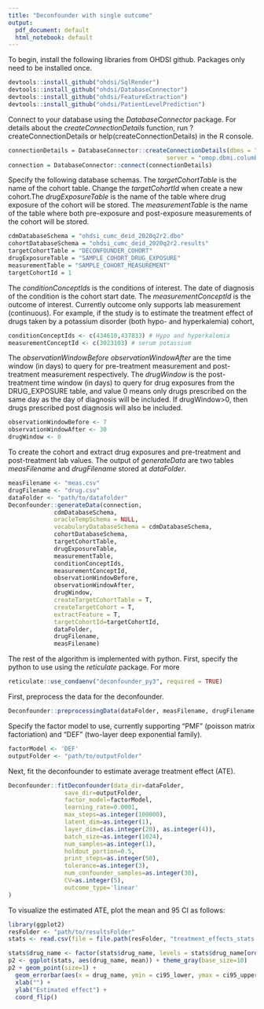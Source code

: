 ```yaml
---
title: "Deconfounder with single outcome"
output:
  pdf_document: default
  html_notebook: default
---
```

To begin, install the following libraries from OHDSI github. Packages only need to be installed once.
```r
devtools::install_github("ohdsi/SqlRender")
devtools::install_github("ohdsi/DatabaseConnector")
devtools::install_github("ohdsi/FeatureExtraction")
devtools::install_github("ohdsi/PatientLevelPrediction")
```

Connect to your database using the *DatabaseConnector* package. For details about the *createConnectionDetails* function, run ?createConnectionDetails or help(createConnectionDetails) in the R console.
```r
connectionDetails = DatabaseConnector::createConnectionDetails(dbms = "sql server",
                                             server = "omop.dbmi.columbia.edu")
connection = DatabaseConnector::connect(connectionDetails)

```

Specify the following database schemas. The *targetCohortTable* is the name of the cohort table. Change the *targetCohortId* when create a new cohort.The *drugExposureTable* is the name of the table where drug exposure of the cohort will be stored. The *measurementTable* is the name of the table where both pre-exposure and post-exposure measurements of the cohort will be stored. 
```r
cdmDatabaseSchema = "ohdsi_cumc_deid_2020q2r2.dbo"
cohortDatabaseSchema = "ohdsi_cumc_deid_2020q2r2.results"
targetCohortTable = "DECONFOUNDER_COHORT"
drugExposureTable = "SAMPLE_COHORT_DRUG_EXPOSURE"
measurementTable = "SAMPLE_COHORT_MEASUREMENT"
targetCohortId = 1
```


The *conditionConceptIds* is the conditions of interest. The date of diagnosis of the condition is the cohort start date. The *measurementConceptId* is the outcome of interest. Currently outcome only supports lab measurement (continuous). For example, if the study is to estimate the treatment effect of drugs taken by a potassium disorder (both hypo- and hyperkalemia) cohort,
```r
conditionConceptIds <- c(434610,437833) # Hypo and hyperkalemia
measurementConceptId <- c(3023103) # serum potassium
```

The *observationWindowBefore* *observationWindowAfter* are the time window (in days) to query for pre-treatment measurement and post-treatment measurement respectively. The *drugWindow* is the post-treatment time window (in days) to query for drug exposures from the DRUG_EXPOSURE table, and value 0 means only drugs prescribed on the same day as the day of diagnosis will be included. If drugWindow>0, then drugs prescribed post diagnosis will also be included.

```r
observationWindowBefore <- 7
observationWindowAfter <- 30
drugWindow <- 0
```

To create the cohort and extract drug exposures and pre-treatment and post-treatment lab values. The output of *generateData* are two tables *measFilename* and *drugFilename* stored at *dataFolder*. 

```r
measFilename <- "meas.csv"
drugFilename <- "drug.csv"
dataFolder <- "path/to/datafolder"
Deconfounder::generateData(connection,
             cdmDatabaseSchema,
             oracleTempSchema = NULL,
             vocabularyDatabaseSchema = cdmDatabaseSchema,
             cohortDatabaseSchema,
             targetCohortTable,
             drugExposureTable,
             measurementTable,
             conditionConceptIds,
             measurementConceptId,
             observationWindowBefore,
             observationWindowAfter,
             drugWindow,
             createTargetCohortTable = T,
             createTargetCohort = T,
             extractFeature = T,
             targetCohortId=targetCohortId,
             dataFolder,
             drugFilename,
             measFilename)
```


The rest of the algorithm is implemented with python. First, specify the python to use using the *reticulate* package. For more 
```r
reticulate::use_condaenv("deconfounder_py3", required = TRUE)
```



First, preprocess the data for the deconfounder.
```r
Deconfounder::preprocessingData(dataFolder, measFilename, drugFilename, drugWindow)
```

Specify the factor model to use, currently supporting "PMF" (poisson matrix factoriation) and "DEF" (two-layer deep exponential family).

```r
factorModel <- 'DEF'
outputFolder <- "path/to/outputFolder"
```

Next, fit the deconfounder to estimate average treatment effect (ATE). 

```r
Deconfounder::fitDeconfounder(data_dir=dataFolder,
                save_dir=outputFolder,
                factor_model=factorModel,
                learning_rate=0.0001,
                max_steps=as.integer(100000),
                latent_dim=as.integer(1), 
                layer_dim=c(as.integer(20), as.integer(4)), 
                batch_size=as.integer(1024),
                num_samples=as.integer(1), 
                holdout_portion=0.5, 
                print_steps=as.integer(50),
                tolerance=as.integer(3), 
                num_confounder_samples=as.integer(30), 
                CV=as.integer(5), 
                outcome_type='linear'
)
```

To visualize the estimated ATE, plot the mean and 95 CI as follows:
```r
library(ggplot2)
resFolder <- "path/to/resultsFolder"
stats <- read.csv(file = file.path(resFolder, "treatment_effects_stats.csv"))

stats$drug_name <- factor(stats$drug_name, levels = stats$drug_name[order(-stats$mean)])
p2 <- ggplot(stats, aes(drug_name, mean)) + theme_gray(base_size=10)
p2 + geom_point(size=1) +
  geom_errorbar(aes(x = drug_name, ymin = ci95_lower, ymax = ci95_upper), width=0.2) +
  xlab("") +
  ylab("Estimated effect") +
  coord_flip()
```






